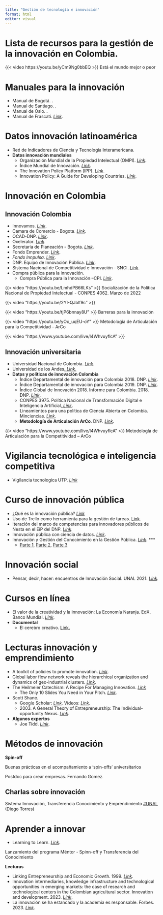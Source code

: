 ```yaml
---
title: "Gestión de tecnología e innovación"
format: html
editor: visual
---
```


# Lista de recursos para la gestión de la innovación en Colombia.

::: {layout-ncol="2"}
{{< video https://youtu.be/yCm9Ng0bbEQ >}} Está el mundo mejor o peor
:::

# **Manuales para la innovación**

-   Manual de Bogotá. .
-   Manual de Santiago. .
-   Manual de Oslo. .
-   Manual de Frascati. [*Link*](https://www.oecd.org/publications/manual-de-frascati-2015-9789264310681-es.htm).

# **Datos innovación latinoamérica**

-   Red de Indicadores de Ciencia y Tecnología Interamericana.
-   **Datos innovación mundiales**
    -   Organización Mundial de la Propiedad Intelectual (OMPI). [*Link*](https://www.wipo.int/portal/es/).
    -   Índice Mundial de Innovación. [*Link*](https://www.wipo.int/global_innovation_index/es/).
    -   The Innovation Policy Platform (IPP). [*Link*](http://www.innovationpolicyplatform.org/www.innovationpolicyplatform.org/frontpage/index.html).
    -   Innovation Policy: A Guide for Developing Countries. [*Link*](http://www.innovationpolicyplatform.org/www.innovationpolicyplatform.org/document/innovation-policy-guide-developing-countries/index.html).

# **Innovación en Colombia**

## **Innovación Colombia**

-   Innovamos. [*Link*](https://www.innovamos.gov.co/).
-   Camara de Comercio - Bogota. [*Link*](http://www.ccb.org.co/).
-   OCAD-DNP. [*Link*](https://www.sgr.gov.co/Qui%C3%A9nesSomos/%C3%93rganosdelSGR/%C3%93rganosColegiadosdeAdministraci%C3%B3nyDecisi%C3%B3n.aspx).
-   Oxelerator. [*Link*](https://www.oxelerator.com/).
-   Secretaria de Planeación - Bogota. [*Link*](http://www.sdp.gov.co/portal/page/portal/PortalSDP/SeguimientoPoliticas/PoliticasSectoriales/Ciencia%20Tecnolog%EDa%20e%20Innovaci%F3n%20-%20CTeI/PoliticaDistritaldeCTeI).
-   Fondo Emprender. [*Link*](http://www.fondoemprender.com/SitePages/Home.aspx).
-   *Fondo Innpulsa. [Link](https://www.innpulsacolombia.com/)*.
-   DNP. Equipo de Innovación Pública. [*Link*](https://www.dnp.gov.co/programas/desarrollo-empresarial/Paginas/Innovacion-Publica.aspx).
-   Sistema Nacional de Competitividad e Innovación - SNCI. [*Link*](http://www.colombiacompetitiva.gov.co/snci/el-sistema/quienes-somos).
-   Compra pública para la innovación.
    -   Compra Pública para la Innovación –CPI. [*Link*](https://www.colombiacompra.gov.co/compra-publica-innovadora/que-es-compra-publica-para-la-innovacion).

::: {layout-ncol="2"}
{{< video "https://youtu.be/LmhdPB66LKs" >}} Socialización de la Política Nacional de Propiedad Intelectual - CONPES 4062. Marzo de 2022

{{< video "https://youtu.be/2YI-QJblf9c" >}}

{{< video "https://youtu.be/tjP6bnnay8U" >}} Barreras para la innovación

{{< video "https://youtu.be/yOo_uqEU-oY" >}} Metodología de Articulación para la Competitividad – ArCo

{{< video "https://www.youtube.com/live/l4WhvuyflcA" >}}
:::

## **Innovación universitaria**

-   Universidad Nacional de Colombia. [*Link*](http://innovacion.unal.edu.co/).
-   Universidad de los Andes[. *Link*.](https://conectate.uniandes.edu.co/)
-   **Datos y políticas de innovación Colombia**
    -   Índice Departamental de innovación para Colombia 2018. DNP. [*Link*](https://colaboracion.dnp.gov.co/CDT/Prensa/IndiceDepartamentalInnovacionColombia2018.pdf).
    -   Índice Departamental de innovación para Colombia 2019. DNP. [*Link*](https://www.dnp.gov.co/programas/desarrollo-empresarial/Competitividad/Paginas/Indice-Departamental-de-Innovacion-para-Colombia-2019.aspx).
    -   Índice Global de Innovación 2018. Informe para Colombia. 2018. DNP. [*Link*](https://colaboracion.dnp.gov.co/CDT/Prensa/%E2%80%8B%C3%8Dndice%20Global%20de%20Innovaci%C3%B3n%2C%202018.%20Informe%20para%20Colombia%20%E2%80%8B.pdf).
    -   CONPES 3975. Política Nacional de Transformación Digital e Inteligencia Artificial[*. Link*](https://www.mintic.gov.co/portal/604/articles-107147_recurso_1.pdf).
    -   Lineamientos para una política de Ciencia Abierta en Colombia. Minciencias. [*Link*](https://minciencias.gov.co/sites/default/files/ckeditor_files/Lineamientos%20ciencia%20abierta%2017-dic-2018-doc.pdf).
    -   **Metodología de Articulación ArCo**. DNP. [*Link*](https://www.dnp.gov.co/programas/desarrollo-empresarial/Competitividad/Paginas/Metodologia-de-Articulacion-ArCo.aspx).

::: {layout-ncol="2"}
{{< video "https://www.youtube.com/live/l4WhvuyflcA" >}} Metodología de Articulación para la Competitividad – ArCo
:::

# **Vigilancia tecnológica e inteligencia competitiva**

-   Vigilancia tecnologíca UTP. [*Link*](https://vicerrectorias.utp.edu.co/viie/herramientas-para-la-vigilancia-estrategica-e-inteligencia-competitiva/)

# **Curso de innovación pública**

-   ¿Qué es la innovación pública? [*Link*](https://medium.com/@eipdnp/qu%C3%A9-es-la-innovaci%C3%B3n-p%C3%BAblica-bbe2fcc65e1a)
-   Uso de Trello como herramienta para la gestión de tareas. [Link](https://medium.com/@eipdnp/uso-de-trello-como-herramienta-para-la-gesti%C3%B3n-de-tareas-4138ec8153e2).
-   Iteración del marco de competencias para innovadores públicos de Nesta en el EiP del DNP. [*Link*](https://medium.com/@eipdnp/iteraci%C3%B3n-del-marco-de-competencias-para-innovadores-p%C3%BAblicos-de-nesta-en-el-eip-del-dnp-e922c751fa1a).
-   Innovación pública con ciencia de datos. [*Link*](https://medium.com/@eipdnp/innovaci%C3%B3n-p%C3%BAblica-con-ciencia-de-datos-673cbbdc39d6).
-   Innovación y Gestión del Conocimiento en la Gestión Pública. [*Link*](https://contenidoseducativospublicos.esap.edu.co/index.php/categorias/categoria/93). \*\*\*
    -   [Parte 1](https://youtu.be/tsMmAg4edvY), [Parte 2](https://youtu.be/rwnzEe_eN7c), [Parte 3](https://youtu.be/e2TN3Bi6l0k)

# **Innovación social**

-   Pensar, decir, hacer: encuentros de Innovación Social. UNAL 2021. [*Link*](https://investigacion.unal.edu.co/boletin/notas-boletin-un-investiga/news/pensar-decir-hacer-encuentros-de-innovacion-social/).

# **Cursos en línea**

-   El valor de la creatividad y la innovación: La Economía Naranja. EdX. Banco Mundial. [*Link*](https://www.edx.org/es/course/el-valor-de-la-creatividad-y-la-innovacion-la-economia-naranja).
-   **Documental**
    -   El cerebro creativo. [Link.](https://www.netflix.com/us-es/title/81090128)

# **Lecturas innovación y emprendimiento**

-   A toolkit of policies to promote innovation. [*Link*](https://ideas.repec.org/p/cep/cepdps/dp1634.html).
-   Global labor flow network reveals the hierarchical organization and dynamics of geo-industrial clusters. [*Link*](https://www.nature.com/articles/s41467-019-11380-w?fbclid=IwAR3Wem1zj6QfAfinKsk1Y7rMKQjHl84jNFU4P9vZcv3SEYxWzxfrLqIQNoY#Abs1).
-   The Heilmeier Catechism: A Recipe For Managing Innovation. [*Link*](https://medium.com/art-of-the-start/the-heilmeier-catechism-a-recipe-for-managing-innovation-41511be748a)
    -   The Only 10 Slides You Need in Your Pitch. [*Link*](https://guykawasaki.com/the-only-10-slides-you-need-in-your-pitch/).
-   Scott Shane.
    -   Google Scholar: [*Link*](https://scholar.google.com/scholar?hl=es&as_sdt=0%2C5&q=Scott+Shane+Entrepreneurship&btnG=). Videos: [*Link*](https://www.youtube.com/watch?v=rMFCKaTckgI).
    -   2003\. A General Theory of Entrepreneurship: The Individual-opportunity Nexus. [*Link*](https://books.google.com.co/books?id=0FxO_Wsh30kC&printsec=frontcover&hl=es&source=gbs_ge_summary_r&cad=0#v=onepage&q&f=false).
-   **Algunos expertos**
    -   Joe Tidd. [*Link*](https://scholar.google.com/citations?hl=es&user=he2j1ugAAAAJ&view_op=list_works&sortby=pubdate).

# **Métodos de innovación**

**Spin-off**

Buenas prácticas en el acompañamiento a 'spin-offs' universitarios

Postdoc para crear empresas. Fernando Gomez.

## **Charlas sobre innovación**

Sistema Innovación, Transferencia Conocimiento y Emprendimiento [#UNAL](https://www.youtube.com/hashtag/unal) (Diego Torres)

# Aprender a innovar

-   Learning to Learn. [*Link*](https://hbr.org/2016/03/learning-to-learn).

Lanzamiento del programa Méntor - Spinn-off y Transferencia del Conocimiento

**Lecturas**

-   Linking Entrepreneurship and Economic Growth. 1999. [*Link*](https://link.springer.com/article/10.1023/a:1008063200484).
-   Innovation intermediaries, knowledge infrastructure and technological opportunities in emerging markets: the case of research and technological centers in the Colombian agricultural sector. Innovation and development. 2023. [*Link*](https://www.tandfonline.com/doi/abs/10.1080/2157930X.2022.2133380?journalCode=riad20).
-   La innovación se ha estancado y la academia es responsable. Forbes. 2023. [*Link*](https://forbes.co/2023/03/28/red-forbes/la-innovacion-se-ha-estancado-y-la-academia-es-responsable).